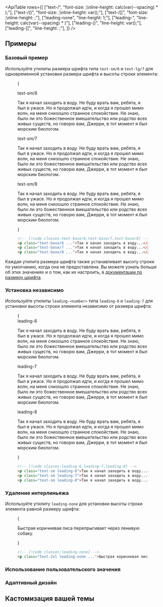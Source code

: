 

<ApiTable
  rows={[
    ["text-<size>/<number>", "font-size: <size>;\nline-height: calc(var(--spacing) * <number>);"],
    ["text-<size>/(<custom-property>)", "font-size: <size>;\nline-height: var(<custom-property>);"],
    ["text-<size>/[<value>]", "font-size: <size>;\nline-height: <value>;"],
    ["leading-none", "line-height: 1;"],
    ["leading-<number>", "line-height: calc(var(--spacing) * <number>)"],
    ["leading-(<custom-property>)", "line-height: var(<custom-property>);"],
    ["leading-[<value>]", "line-height: <value>;"],
  ]}
/>

## Примеры

### Базовый пример

Используйте утилиты размера шрифта типа `text-sm/6` и `text-lg/7` для одновременной установки размера шрифта и высоты строки элемента:

<Figure>

<Example>{
  <div className="flex flex-col gap-8">
    <div>
      <span className="mb-3 font-mono text-xs font-medium text-gray-500 dark:text-gray-400">text-sm/6</span>
      <p className="text-sm/6 text-gray-900 dark:text-gray-200">
        Так я начал заходить в воду. Не буду врать вам, ребята, я был в ужасе. Но я продолжал идти, и когда я прошел
        мимо волн, на меня снизошло странное спокойствие. Не знаю, было ли это божественное вмешательство или родство
        всех живых существ, но говорю вам, Джерри, в тот момент я <em>был</em> морским биологом.
      </p>
    </div>
    <div>
      <span className="mb-3 font-mono text-xs font-medium text-gray-500 dark:text-gray-400">text-sm/7</span>
      <p className="text-sm/7 text-gray-900 dark:text-gray-200">
        Так я начал заходить в воду. Не буду врать вам, ребята, я был в ужасе. Но я продолжал идти, и когда я прошел
        мимо волн, на меня снизошло странное спокойствие. Не знаю, было ли это божественное вмешательство или родство
        всех живых существ, но говорю вам, Джерри, в тот момент я <em>был</em> морским биологом.
      </p>
    </div>
    <div>
      <span className="mb-3 font-mono text-xs font-medium text-gray-500 dark:text-gray-400">text-sm/8</span>
      <p className="text-sm/8 text-gray-900 dark:text-gray-200">
        Так я начал заходить в воду. Не буду врать вам, ребята, я был в ужасе. Но я продолжал идти, и когда я прошел
        мимо волн, на меня снизошло странное спокойствие. Не знаю, было ли это божественное вмешательство или родство
        всех живых существ, но говорю вам, Джерри, в тот момент я <em>был</em> морским биологом.
      </p>
    </div>

  </div>
}</Example>

```html
<!-- [!code classes:text-base/6,text-base/7,text-base/8] -->
<p class="text-base/6 ...">Так я начал заходить в воду...</p>
<p class="text-base/7 ...">Так я начал заходить в воду...</p>
<p class="text-base/8 ...">Так я начал заходить в воду...</p>
```

</Figure>

Каждая утилита размера шрифта также устанавливает высоту строки по умолчанию, когда она не предоставлена. Вы можете узнать больше об этих значениях и о том, как их настроить, в [документации по размеру шрифта](/docs/font-size).

### Установка независимо

Используйте утилиты `leading-<number>` типа `leading-6` и `leading-7` для установки высоты строки элемента независимо от размера шрифта:

<Figure>

<Example>
  {
    <div className="flex flex-col gap-8">
      <div>
        <span className="mb-3 font-mono text-xs font-medium text-gray-500 dark:text-gray-400">leading-6</span>
        <p className="leading-6 text-gray-900 dark:text-gray-200">
          Так я начал заходить в воду. Не буду врать вам, ребята, я был в ужасе. Но я продолжал идти, и когда я прошел мимо волн, 
          на меня снизошло странное спокойствие. Не знаю, было ли это божественное вмешательство или родство всех живых существ, 
          но говорю вам, Джерри, в тот момент я <em>был</em> морским биологом.
        </p>
      </div>
      <div>
        <span className="mb-3 font-mono text-xs font-medium text-gray-500 dark:text-gray-400">leading-7</span>
        <p className="leading-7 text-gray-900 dark:text-gray-200">
          Так я начал заходить в воду. Не буду врать вам, ребята, я был в ужасе. Но я продолжал идти, и когда я прошел мимо волн, 
          на меня снизошло странное спокойствие. Не знаю, было ли это божественное вмешательство или родство всех живых существ, 
          но говорю вам, Джерри, в тот момент я <em>был</em> морским биологом.
        </p>
      </div>
      <div>
        <span className="mb-3 font-mono text-xs font-medium text-gray-500 dark:text-gray-400">leading-8</span>
        <p className="leading-8 text-gray-900 dark:text-gray-200">
          Так я начал заходить в воду. Не буду врать вам, ребята, я был в ужасе. Но я продолжал идти, и когда я прошел мимо волн, 
          на меня снизошло странное спокойствие. Не знаю, было ли это божественное вмешательство или родство всех живых существ, 
          но говорю вам, Джерри, в тот момент я <em>был</em> морским биологом.
        </p>
      </div>
    </div>
  }
</Example>

```html
<!-- [!code classes:leading-6,leading-7,leading-8] -->
<p class="text-sm leading-6">Так я начал заходить в воду...</p>
<p class="text-sm leading-7">Так я начал заходить в воду...</p>
<p class="text-sm leading-8">Так я начал заходить в воду...</p>
```

</Figure>

### Удаление интерлиньяжа

Используйте утилиту `leading-none` для установки высоты строки элемента равной размеру шрифта:

<Figure>

<Example>
  {
    <p className="mx-auto max-w-2xs text-2xl leading-none text-gray-900 dark:text-gray-200">
      Быстрая коричневая лиса перепрыгивает через ленивую собаку.
    </p>
  }
</Example>

```html
<!-- [!code classes:leading-none] -->
<p class="text-2xl leading-none ...">Быстрая коричневая лиса...</p>
```

</Figure>

### Использование пользовательского значения

<UsingACustomValue element="p" utility="leading" name="line height" variable="line-height" value="1.5" />

### Адаптивный дизайн

<ResponsiveDesign element="p" property="line-height" defaultClass="leading-5" featuredClass="leading-6" />

## Кастомизация вашей темы

<CustomizingYourSpacingScale utility="leading" />
